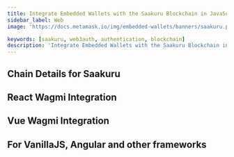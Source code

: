 ```yaml
---
title: Integrate Embedded Wallets with the Saakuru Blockchain in JavaScript
sidebar_label: Web
image: 'https://docs.metamask.io/img/embedded-wallets/banners/saakuru.png'

keywords: [saakuru, web3auth, authentication, blockchain]
description: 'Integrate Embedded Wallets with the Saakuru Blockchain in Web Applications | Embedded Wallets'
---
```



<SEO
  title="Integrate Embedded Wallets with the Saakuru Blockchain in Web Applications"
  description="Integrate Embedded Wallets with the Saakuru Blockchain in Web Applications | Embedded Wallets"
  image="https://docs.metamask.io/img/embedded-wallets/banners/saakuru.png"
  slug="/embedded-wallets/connect-blockchain/evm/saakuru/web"
/>

## Chain Details for Saakuru

<ChainDetailsSaakuru />

## React Wagmi Integration

<ReactWagmiIntegration />

## Vue Wagmi Integration

<VueWagmiIntegration />

## For VanillaJS, Angular and other frameworks

<JsBlockchainMethods />

